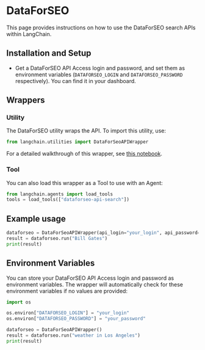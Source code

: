 # DataForSEO

This page provides instructions on how to use the DataForSEO search APIs within LangChain.

## Installation and Setup

- Get a DataForSEO API Access login and password, and set them as environment variables (`DATAFORSEO_LOGIN` and `DATAFORSEO_PASSWORD` respectively). You can find it in your dashboard.

## Wrappers

### Utility

The DataForSEO utility wraps the API. To import this utility, use:

```python
from langchain.utilities import DataForSeoAPIWrapper
```

For a detailed walkthrough of this wrapper, see [this notebook](/docs/integrations/tools/dataforseo.ipynb).

### Tool

You can also load this wrapper as a Tool to use with an Agent:

```python
from langchain.agents import load_tools
tools = load_tools(["dataforseo-api-search"])
```

## Example usage

```python
dataforseo = DataForSeoAPIWrapper(api_login="your_login", api_password="your_password")
result = dataforseo.run("Bill Gates")
print(result)
```

## Environment Variables

You can store your DataForSEO API Access login and password as environment variables. The wrapper will automatically check for these environment variables if no values are provided:

```python
import os

os.environ["DATAFORSEO_LOGIN"] = "your_login"
os.environ["DATAFORSEO_PASSWORD"] = "your_password"

dataforseo = DataForSeoAPIWrapper()
result = dataforseo.run("weather in Los Angeles")
print(result)
```
